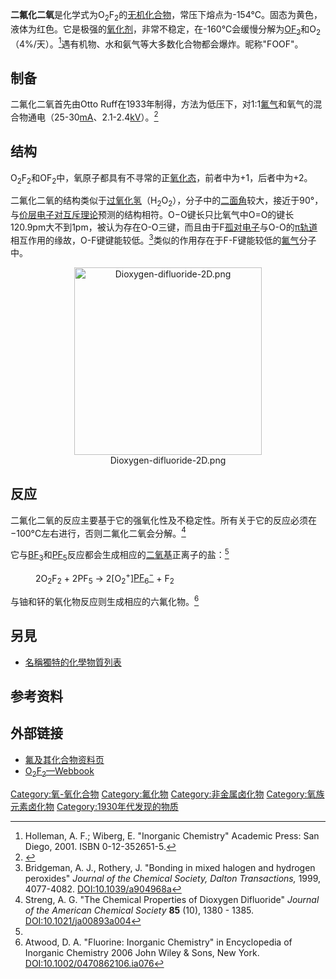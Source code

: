 {{Chembox
|   Name = 二氟化二氧
|   ImageFile = Dioxygen-difluoride-3D-balls.png
<!-- | ImageSize = 120px -->
|   ImageName = 二氟化二氧
|   ImageFile1 = Dioxygen-difluoride-3D-vdW.png
<!-- | ImageSize1 = 120px  -->
|   ImageName1 = 二氟化二氧
|   OtherNames = 二氧化二氟<br />氟化氧(I)
|Section1={{Chembox Identifiers
| Abbreviations    = FOOF
| CASNo_Ref = {{cascite|correct|??}}
| CASNo            = 7783-44-0
| PubChem          = 123257
| ChemSpiderID     = 109870
| ChemSpiderID_Ref = {{chemspidercite|correct|chemspider}}
| ChEBI_Ref = {{ebicite|correct|EBI}}
| ChEBI            = 47866
| StdInChI_Ref = {{stdinchicite|correct|chemspider}}
| StdInChI         = 1S/F2O2/c1-3-4-2
| StdInChIKey_Ref = {{stdinchicite|correct|chemspider}}
| StdInChIKey      = REAOZOPEJGPVCB-UHFFFAOYSA-N
| SMILES           = FOOF
| InChI           = 1/F2O2/c1-3-4-2
| InChIKey        = REAOZOPEJGPVCB-UHFFFAOYAK
| Gmelin           = 1570
}}
|Section2 = {{Chembox Properties
|   Formula = O<sub>2</sub>F<sub>2</sub>
|   MolarMass = 69.996 
|   Solvent = 其他溶剂
|   SolubleOther = 分解
|   MeltingPt = −154 °C
|   BoilingPt = −57 °C (估计)
  }}
| Section8 = {{Chembox Related
|   OtherCpds = [[二氟化氧|OF<sub>2</sub>]]、[[氯酰氟|FClO<sub>2</sub>]]、[[二氯化二硫|S<sub>2</sub>Cl<sub>2</sub>]]}}
}}
'''二氟化二氧'''是化学式为O<sub>2</sub>F<sub>2</sub>的[[无机化合物|无机化合物]]，常压下熔点为-154°C。固态为黄色，液体为红色。它是极强的[[氧化剂|氧化剂]]，非常不稳定，在-160°C会缓慢分解为[[二氟化氧|OF<sub>2</sub>]]和O<sub>2</sub>（4%/天）。<ref name=Holl>Holleman, A. F.; Wiberg, E. "Inorganic Chemistry" Academic Press: San Diego, 2001. ISBN 0-12-352651-5.</ref>遇有机物、水和氨气等大多数化合物都会爆炸。昵称"FOOF"。
==制备==
二氟化二氧首先由Otto Ruff在1933年制得，方法为低压下，对1:1[[氟气|氟气]]和氧气的混合物通电（25-30[[安培|mA]]、2.1-2.4[[伏特|kV]]）。<ref>{{cite journal
| title = Neue Sauerstofffluoride: O<sub>2</sub>F<sub>2</sub> und OF
| author = [[Otto_Ruff|Otto Ruff]], W. Menzel
| volume = 211
| issue = 1-2
| pages = 204–208
| year = 1933)
| journal = Zeitschrift für anorganische und allgemeine Chemie
| doi = 10.1002/zaac.19332110122}}</ref>

==结构==
O<sub>2</sub>F<sub>2</sub>和OF<sub>2</sub>中，氧原子都具有不寻常的正[[氧化态|氧化态]]，前者中为+1，后者中为+2。

二氟化二氧的结构类似于[[过氧化氢|过氧化氢]]（H<sub>2</sub>O<sub>2</sub>），分子中的[[二面角|二面角]]较大，接近于90°，与[[价层电子对互斥理论|价层电子对互斥理论]]预测的结构相符。O−O键长只比氧气中O=O的键长120.9pm大不到1pm，被认为存在O-O三键，而且由于F[[孤对电子|孤对电子]]与O-O的[[π键|π轨道]]相互作用的缘故，O-F键键能较低。<ref>Bridgeman, A. J., Rothery, J. "Bonding in mixed halogen and hydrogen peroxides" ''Journal of the Chemical Society, Dalton Transactions, '' 1999, 4077-4082. DOI:10.1039/a904968a</ref>类似的作用存在于F-F键能较低的[[氟气|氟气]]分子中。

<center>[[File:Dioxygen-difluoride-2D.png|300px]]</center>

==反应==
二氟化二氧的反应主要基于它的强氧化性及不稳定性。所有关于它的反应必须在−100°C左右进行，否则二氟化二氧会分解。<ref>Streng, A. G. "The Chemical Properties of Dioxygen Difluoride" ''Journal of the American Chemical Society'' '''85''' (10), 1380 - 1385. DOI:10.1021/ja00893a004</ref>

它与[[三氟化硼|BF<sub>3</sub>]]和[[五氟化磷|PF<sub>5</sub>]]反应都会生成相应的[[二氧基|二氧基]]正离子的盐：<ref name=Holl/>
:2O<sub>2</sub>F<sub>2</sub> + 2PF<sub>5</sub> →  2[O<sub>2</sub><sup>+</sup>][[六氟磷酸盐|PF<sub>6</sub><sup>−</sup>]] + F<sub>2</sub>

与铀和钚的氧化物反应则生成相应的六氟化物。<ref>Atwood, D. A. "Fluorine: Inorganic Chemistry" in Encyclopedia of Inorganic Chemistry 2006 John Wiley & Sons, New York. DOI:10.1002/0470862106.ia076</ref>

==另見==
* [[名稱獨特的化學物質列表|名稱獨特的化學物質列表]]

==参考资料==
<div class="references-small">
<references/>
</div>

==外部链接==
* [https://web.archive.org/web/20060116134617/http://www.npi.gov.au/database/substance-info/profiles/44.html 氟及其化合物资料页]
* [http://webbook.nist.gov/cgi/cbook.cgi?ID=C7783440 O<sub>2</sub>F<sub>2</sub>—Webbook]{{Wayback|url=http://webbook.nist.gov/cgi/cbook.cgi?ID=C7783440 |date=20190913013042 }}
{{氧化物}}
[[Category:氧-氧化合物|Category:氧-氧化合物]]
[[Category:氟化物|Category:氟化物]]
[[Category:非金属卤化物|Category:非金属卤化物]]
[[Category:氧族元素卤化物|Category:氧族元素卤化物]]
[[Category:1930年代发现的物质|Category:1930年代发现的物质]]